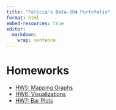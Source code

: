 ```yaml
---
title: "Felicia's Data-304 Portofolio"
format: html
embed-resources: true 
editor: 
  markdown: 
    wrap: sentence
---
```


# Homeworks

* [HW5: Mapping Graphs](homework5.html)
* [HW6: Visualizations](tufte.html)
* [HW7: Bar Plots](barcharts.html)